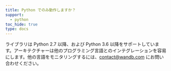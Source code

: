 ```yaml
---
title: Python でのみ動作しますか？
support:
  - python
toc_hide: true
type: docs
---
```

ライブラリは Python 2.7 以降、および Python 3.6 以降をサポートしています。アーキテクチャーは他のプログラミング言語とのインテグレーションを容易にします。他の言語をモニタリングするには、[contact@wandb.com](mailto:contact@wandb.com) にお問い合わせください。